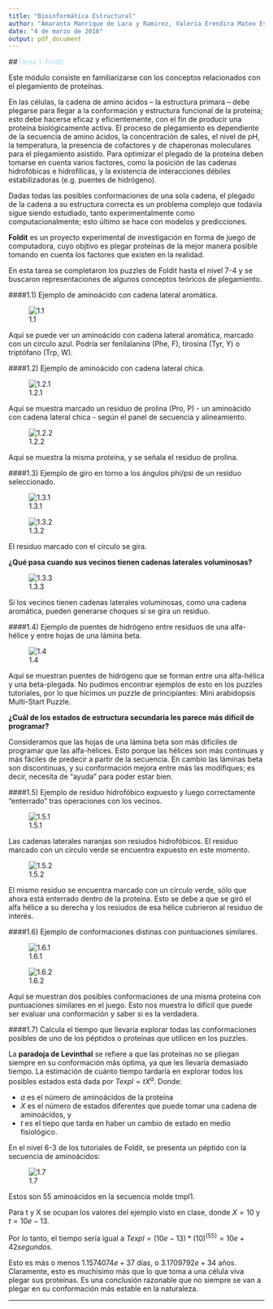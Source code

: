 ```yaml
---
title: "Bioinformática Estructural"
author: "Amaranta Manrique de Lara y Ramirez, Valeria Erendira Mateo Estrada"
date: "4 de marzo de 2016"
output: pdf_document
---
```


##<span style="color:lightblue">Tarea 1: Foldit</span>

Este módulo consiste en familiarizarse con los conceptos relacionados con el plegamiento de proteínas. 

En las células, la cadena de amino ácidos – la estructura primara – debe plegarse para llegar a la conformación y estructura funcional de la proteína; esto debe hacerse eficaz y eficientemente, con el fin de producir una proteína biológicamente activa. El proceso de plegamiento es dependiente de la secuencia de amino ácidos, la concentración de sales, el nivel de pH, la temperatura, la presencia de cofactores y de chaperonas moleculares para el plegamiento asistido. Para optimizar el plegado de la proteína deben tomarse en cuenta varios factores, como la posición de las cadenas hidrofóbicas e hidrofílicas, y la existencia de interacciones débiles estabilizadoras (e.g. puentes de hidrógeno).

Dadas todas las posibles conformaciones de una sola cadena, el plegado de la cadena a su estructura correcta es un problema complejo que todavía sigue siendo estudiado, tanto experimentalmente como computacionalmente; esto último se hace con modelos y predicciones. 

**Foldit** es un proyecto experimental de investigación en forma de juego de computadora, cuyo objtivo es plegar proteínas de la mejor manera posible tomando en cuenta los factores que existen en la realidad. 

En esta tarea se completaron los puzzles de Foldit hasta el nivel 7-4 y se buscaron representaciones de algunos conceptos teóricos de plegamiento. 

####1.1) Ejemplo de aminoácido con cadena lateral aromática.

![1.1](C:\Users\USUARIO\Documents\TODO - Lenovo backup\LCG\Semestre IV\Bioinformática\Bruno Contreras\Foldit\cadena lateral aromática.JPG)

Aquí se puede ver un aminoácido con cadena lateral aromática, marcado con un círculo azul. Podría ser fenilalanina (Phe, F), tirosina (Tyr, Y) o triptófano (Trp, W).

####1.2) Ejemplo de aminoácido con cadena lateral chica. 

![1.2.1](C:\Users\USUARIO\Documents\TODO - Lenovo backup\LCG\Semestre IV\Bioinformática\Bruno Contreras\Foldit\cadena lateral chica -1.jpg)

Aquí se muestra marcado un residuo de prolina (Pro, P) - un aminoácido con cadena lateral chica - según el panel de secuencia y alineamiento.

![1.2.2](C:\Users\USUARIO\Documents\TODO - Lenovo backup\LCG\Semestre IV\Bioinformática\Bruno Contreras\Foldit\cadena lateral chica -2.jpg)

Aquí se muestra la misma proteína, y se señala el residuo de prolina. 

####1.3) Ejemplo de giro en torno a los ángulos phi/psi de un residuo seleccionado.

![1.3.1](C:\Users\USUARIO\Documents\TODO - Lenovo backup\LCG\Semestre IV\Bioinformática\Bruno Contreras\Foldit\phi -1.jpg)

![1.3.2](C:\Users\USUARIO\Documents\TODO - Lenovo backup\LCG\Semestre IV\Bioinformática\Bruno Contreras\Foldit\phi -2.jpg)

El residuo marcado con el círculo se gira. 

**¿Qué pasa cuando sus vecinos tienen cadenas laterales voluminosas?**

![1.3.3](C:\Users\USUARIO\Documents\TODO - Lenovo backup\LCG\Semestre IV\Bioinformática\Bruno Contreras\Foldit\phi -3.jpg)

Si los vecinos tienen cadenas laterales voluminosas, como una cadena aromática, pueden generarse choques si se gira un residuo. 

####1.4) Ejemplo de puentes de hidrógeno entre residuos de una alfa-hélice y entre hojas de una lámina beta. 

![1.4](C:\Users\USUARIO\Documents\TODO - Lenovo backup\LCG\Semestre IV\Bioinformática\Bruno Contreras\Foldit\alfa-beta.jpg)

Aquí se muestran puentes de hidrógeno que se forman entre una alfa-hélica y una beta-plegada. No pudimos encontrar ejemplos de esto en los puzzles tutoriales, por lo que hicimos un puzzle de principiantes: Mini arabidopsis Multi-Start Puzzle. 

**¿Cuál de los estados de estructura secundaria les parece más difícil de programar?**

Consideramos que las hojas de una lámina beta son más difíciles de programar que las alfa-hélices. Esto porque las hélices son más continuas y más fáciles de predecir a partir de la secuencia. En cambio las láminas beta son discontinuas, y su conformación mejora entre más las modifiques; es decir, necesita de "ayuda" para poder estar bien.


####1.5) Ejemplo de residuo hidrofóbico expuesto y luego correctamente "enterrado" tras operaciones con los vecinos. 

![1.5.1](C:\Users\USUARIO\Documents\TODO - Lenovo backup\LCG\Semestre IV\Bioinformática\Bruno Contreras\Foldit\residuo hidro -1.jpg)

Las cadenas laterales naranjas son resiudos hidrofóbicos. El residuo marcado con un círculo verde se encuentra expuesto en este momento. 

![1.5.2](C:\Users\USUARIO\Documents\TODO - Lenovo backup\LCG\Semestre IV\Bioinformática\Bruno Contreras\Foldit\residuo hidro -2.jpg)

El mismo residuo se encuentra marcado con un círculo verde, sólo que ahora está enterrado dentro de la proteína. Esto se debe a que se giró el alfa hélice a su derecha y los resiudos de esa hélice cubrieron al residuo de interés. 

####1.6) Ejemplo de conformaciones distinas con puntuaciones similares. 

![1.6.1](C:\Users\USUARIO\Documents\TODO - Lenovo backup\LCG\Semestre IV\Bioinformática\Bruno Contreras\Foldit\conformaciones distintas -1.JPG)

![1.6.2](C:\Users\USUARIO\Documents\TODO - Lenovo backup\LCG\Semestre IV\Bioinformática\Bruno Contreras\Foldit\conformaciones distintas -2.jpg)

Aquí se muestran dos posibles conformaciones de una misma proteína con puntuaciones similares en el juego. Esto nos muestra lo difícil que puede ser evaluar una conformación y saber si es la verdadera. 

####1.7) Calcula el tiempo que llevaría explorar todas las conformaciones posibles de uno de los péptidos o proteínas que utilicen en los puzzles.

La **paradoja de Levinthal** se refiere a que las proteínas no se pliegan siempre en su conformación más óptima, ya que les llevaría demasiado tiempo. La estimación de cuánto tiempo tardaría en explorar todos los posibles estados está dada por $Texpl=tX^a$. Donde:

* *a* es el número de aminoácidos de la proteína
* *X* es el número de estados diferentes que puede tomar una cadena de aminoácidos, y
* *t* es el tiepo que tarda en haber un cambio de estado en medio fisiológico.

En el nivel 6-3 de los tutoriales de Foldit, se presenta un péptido con la secuencia de aminoácidos:

![1.7](C:\Users\USUARIO\Documents\TODO - Lenovo backup\LCG\Semestre IV\Bioinformática\Bruno Contreras\Foldit\paradoja.jpg)

Estos son 55 aminoácidos en la secuencia molde tmpl1. 

Para t y X se ocupan los valores del ejemplo visto en clase, donde $X=10$ y $t=10e-13$.

Por lo tanto, el tiempo sería igual a $Texpl=(10e-13)*(10)^(55)=10e+42 segundos$. 

Esto es más o menos $1.1574074e+37$ días, o $3.1709792e+34$ años. Claramente, esto es muchísimo más que lo que toma a una célula viva plegar sus proteínas. Es una conclusión razonable que no siempre se van a plegar en su conformación más estable en la naturaleza. 



******

